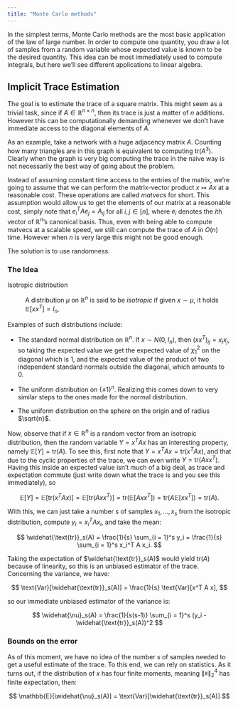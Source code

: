 ```yaml
---
title: "Monte Carlo methods"
---
```


In the simplest terms, Monte Carlo methods are the most basic application of the law of large number. In order to compute one quantity, you draw a lot of samples from a random variable whose expected value is known to be the desired quantity. This idea can be most immediately used to compute integrals, but here we'll see different applications to linear algebra.

## Implicit Trace Estimation

The goal is to estimate the trace of a square matrix. This might seem as a trivial task, since if $A\in \mathbb{R}^{n\times n}$, then its trace is just a matter of $n$ additions. However this can be computationally demanding whenever we don't have immediate access to the diagonal elements of $A$.

As an example, take a network with a huge adjacency matrix $A$. Counting how many triangles are in this graph is equivalent to computing $\text{tr}(A^3)$. Clearly when the graph is very big computing the trace in the naive way is not necessarily the best way of going about the problem.

Instead of assuming constant time access to the entries of the matrix, we're going to assume that we can perform the matrix-vector product $x \longmapsto Ax$ at a reasonable cost. These operations are called *matvecs* for short. This assumption would allow us to get the elements of our matrix at a reasonable cost, simply note that $e_i^T A e_j = A_{ij}$ for all $i,j\in [n]$, where $e_i$ denotes the $i$th vector of $\mathbb{R}^n$'s canonical basis. Thus, even with being able to compute matvecs at a scalable speed, we still can compute the trace of $A$ in $O(n)$ time. However when $n$ is very large this might not be good enough.

The solution is to use randomness.

### The Idea

Isotropic distribution

:   A distribution $\mu$ on $\mathbb{R}^n$ is said to be *isotropic* if given $x\sim \mu$, it holds $\mathbb{E}[x x^T] = I_n$.

Examples of such distributions include:

-   The standard normal distribution on $\mathbb{R}^n$. If $x \sim N(0,I_n)$, then $(xx^T)_{ij} = x_i x_j$, so taking the expected value we get the expected value of $\chi_1^2$ on the diagonal which is $1$, and the expected value of the product of two independent standard normals outside the diagonal, which amounts to $0$.

-   The uniform distribution on $\{\pm 1\}^n$. Realizing this comes down to very similar steps to the ones made for the normal distribution.

-   The uniform distribution on the sphere on the origin and of radius $\sqrt{n}$.

Now, observe that if $x\in \mathbb{R}^n$ is a random vector from an isotropic distribution, then the random variable $Y = x^T A x$ has an interesting property, namely $\mathbb{E}[Y] = \text{tr}(A)$. To see this, first note that $Y = x^T A x = \text{tr}(x^TAx)$, and that due to the cyclic properties of the trace, we can even write $Y = \text{tr}(Ax x^T)$. Having this inside an expected value isn't much of a big deal, as trace and expectation commute (just write down what the trace is and you see this immediately), so

$$
\mathbb{E}[Y] = \mathbb{E}[\text{tr}(x^TAx)] = \mathbb{E}[\text{tr}(Axx^T)] = \text{tr}(\mathbb{E}[A x x^T]) = \text{tr}(A\mathbb{E}[x x^T]) = \text{tr}(A).
$$

With this, we can just take a number $s$ of samples $x_1,\dots,x_s$ from the isotropic distribution, compute $y_i = x_i^T A x_i$, and take the mean:

$$
\widehat{\text{tr}}_s(A) = \frac{1}{s} \sum_{i = 1}^s y_i = \frac{1}{s} \sum_{i = 1}^s x_i^T A x_i.
$$

Taking the expectation of $\widehat{\text{tr}}_s(A)$ would yield $\text{tr}(A)$ because of linearity, so this is an unbiased estimator of the trace. Concerning the variance, we have:

$$
\text{Var}[\widehat{\text{tr}}_s(A)] = \frac{1}{s} \text{Var}[x^T A x],
$$

so our immediate unbiased estimator of the variance is:

$$
\widehat{\nu}_s(A) = \frac{1}{s(s-1)} \sum_{i = 1}^s (y_i - \widehat{\text{tr}}_s(A))^2
$$

### Bounds on the error

As of this moment, we have no idea of the number $s$ of samples needed to get a useful estimate of the trace. To this end, we can rely on statistics. As it turns out, if the distribution of $x$ has four finite moments, meaning $\| x\|_2^4$ has finite expectation, then:

$$
\mathbb{E}[\widehat{\nu}_s(A)] = \text{Var}[\widehat{\text{tr}}_s(A)]
$$
